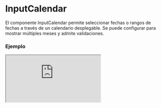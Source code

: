 
# InputCalendar

El componente InputCalendar permite seleccionar fechas o rangos de fechas a través de un calendario desplegable. Se puede configurar para mostrar múltiples meses y admite validaciones.

### Ejemplo

<Iframe src="https://fenextjs-component-storybook.vercel.app/iframe.html?args=&id=input-inputcalendar--index&viewMode=story" />

### Importacion

Para importar el componente InputCalendar, se puede hacer desde fenextjs

```tsx copy
import { InputCalendar } from "fenextjs";
```

### Parametros

| Parametro | Tipo | Requerido | Default | Descripcion |
| --------- | ---- | --------- | ------- | ----------- |
| nMonthShow | number | no | 1 | Cantidad de meses que se mostrarán simultáneamente en el calendario. |
| icon | ReactNode | no | \<SvgDate /\> | Icono que se mostrará en el campo de entrada del calendario. |
| type | 'normal' \| 'range' | no | 'normal' | Define si el calendario es para una selección única ('normal') o un rango de fechas ('range'). |
| defaultValue | Date | no |  | La fecha predeterminada seleccionada para el modo 'normal'. |
| value | Date | no |  | La fecha seleccionada actualmente en el modo 'normal'. |
| defaultValueRange | Date[] | no |  | El rango de fechas predeterminado para el modo 'range'. |
| valueRange | Date[] | no |  | El rango de fechas seleccionado actualmente en el modo 'range'. |
| onChange | (d: Date \| undefined) =\> void | no |  | Función que se ejecuta cuando se selecciona una fecha en el modo 'normal'. |
| onChangeRange | (d: Date[]) =\> void | no |  | Función que se ejecuta cuando se selecciona un rango de fechas en el modo 'range'. |
| validator | any | no |  | Validador personalizado que permite agregar reglas para validar las fechas seleccionadas. |
| errorWithIsChange | boolean | no | true | Indica si los errores de validación deben mostrarse al cambiar la fecha. |
| min | Date | no |  | Fecha mínima seleccionable. |
| max | Date | no |  | Fecha máxima seleccionable. |

### Storybook

Para ver el storybook del componente lo puede hacer con este [link](https://fenextjs-component-storybook.vercel.app/?path=/story/input-inputcalendar--index)

### Usos

- Calendario básico

```tsx copy
<InputCalendar defaultValue={new Date()} onChange={(date) => console.log(date)} />
```

- Calendario con selección de rango

```tsx copy
<InputCalendar type="range" defaultValueRange={[new Date(), new Date()]} onChangeRange={(range) => console.log(range)} />
```

- Calendario mostrando múltiples meses

```tsx copy
<InputCalendar nMonthShow={3} defaultValue={new Date()} onChange={(date) => console.log(date)} />
```

